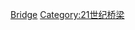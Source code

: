 {{Commonscat|Bridges completed in 2007}}
{{Cat nav 10years|21世纪桥梁|2007||年完工橋梁}}

[[Category:2007年完工交通基礎設施|Bridge]]
[[Category:21世纪桥梁|Category:21世纪桥梁]]